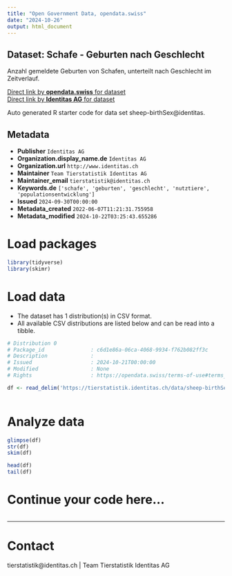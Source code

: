 ```yaml
---
title: "Open Government Data, opendata.swiss"
date: "2024-10-26"
output: html_document
---
```


## Dataset: Schafe - Geburten nach Geschlecht

Anzahl gemeldete Geburten von Schafen, unterteilt nach Geschlecht im Zeitverlauf. 

[Direct link by **opendata.swiss** for dataset](https://opendata.swiss/de/dataset/schafe-geburten-nach-geschlecht)<br>
[Direct link by **Identitas AG** for dataset](https://tierstatistik.identitas.ch/)

Auto generated R starter code for data set sheep-birthSex@identitas.

## Metadata

- **Publisher** `Identitas AG`
- **Organization.display_name.de** `Identitas AG`
- **Organization.url** `http://www.identitas.ch`
- **Maintainer** `Team Tierstatistik Identitas AG`
- **Maintainer_email** `tierstatistik@identitas.ch`
- **Keywords.de** `['schafe', 'geburten', 'geschlecht', 'nutztiere', 'populationsentwicklung']`
- **Issued** `2024-09-30T00:00:00`
- **Metadata_created** `2022-06-07T11:21:31.755958`
- **Metadata_modified** `2024-10-22T03:25:43.655286`


# Load packages

```r

library(tidyverse)
library(skimr)

```

# Load data

-   The dataset has 1 distribution(s) in CSV format.
-   All available CSV distributions are listed below and can be read into a tibble.

```r

# Distribution 0
# Package_id               : c6d1e86a-06ca-4068-9934-f762b082ff3c
# Description              : 
# Issued                   : 2024-10-21T00:00:00
# Modified                 : None
# Rights                   : https://opendata.swiss/terms-of-use#terms_by

df <- read_delim('https://tierstatistik.identitas.ch/data/sheep-birthSex.csv')



```

# Analyze data

```r

glimpse(df)
str(df)
skim(df)

head(df)
tail(df)

```

# Continue your code here...

```r

```

------------------------------------------------------------------------

# Contact

tierstatistik@identitas.ch | Team Tierstatistik Identitas AG
